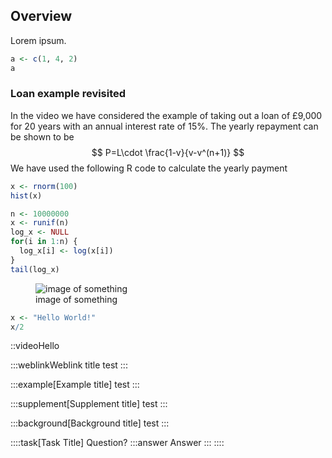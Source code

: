 ## Overview

Lorem ipsum.

```r
a <- c(1, 4, 2)
a
```
### Loan example revisited
In the video we have considered the example of taking out a loan of £9,000 for 20 years with an annual interest rate of 15%. The yearly repayment can be shown to be
$$
P=L\cdot \frac{1-v}{v-v^(n+1)}
$$
We have used the following R code to calculate the yearly payment

```r
x <- rnorm(100)
hist(x)
```

```r
n <- 10000000
x <- runif(n)
log_x <- NULL
for(i in 1:n) {
  log_x[i] <- log(x[i])
}
tail(log_x)
```

![image of something](./test.jpg)

```r
x <- "Hello World!"
x/2
```

::video[Hello]{id=AClLyj_Oczc}

:::weblink[Weblink title]{icon="book"}
test
:::

:::example[Example title]
test
:::

:::supplement[Supplement title]
test
:::

:::background[Background title]
test
:::

::::task[Task Title]
Question?
:::answer
Answer
:::
::::
